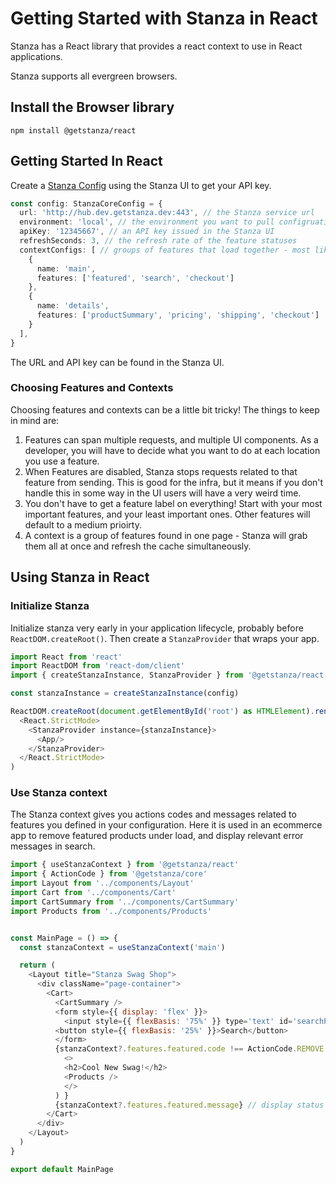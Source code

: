 # Getting Started with Stanza in React

Stanza has a React library that provides a react context to use in React applications.

Stanza supports all evergreen browsers.

## Install the Browser library
```
npm install @getstanza/react
```

## Getting Started In React

Create a [Stanza Config](../javascript/stanzaconfig) using the Stanza UI to get your API key.

```ts
const config: StanzaCoreConfig = {
  url: 'http://hub.dev.getstanza.dev:443', // the Stanza service url
  environment: 'local', // the environment you want to pull configruations for
  apiKey: '12345667', // an API key issued in the Stanza UI
  refreshSeconds: 3, // the refresh rate of the feature statuses
  contextConfigs: [ // groups of features that load together - most likely, your app's pages or routes
    {
      name: 'main',
      features: ['featured', 'search', 'checkout']
    },
    {
      name: 'details',
      features: ['productSummary', 'pricing', 'shipping', 'checkout']
    }
  ],
}
```

The URL and API key can be found in the Stanza UI.

### Choosing Features and Contexts 

Choosing features and contexts can be a little bit tricky! The things to keep in mind are:
1. Features can span multiple requests, and multiple UI components. As a developer, you will have to decide what you want to do at each location you use a feature.
2. When Features are disabled, Stanza stops requests related to that feature from sending. This is good for the infra, but it means if you don't handle this in some way in the UI users will have a very weird time.
3. You don't have to get a feature label on everything! Start with your most important features, and your least important ones. Other features will default to a medium prioirty.
3. A context is a group of features found in one page - Stanza will grab them all at once and refresh the cache simultaneously.


## Using Stanza in React

### Initialize Stanza
Initialize stanza very early in your application lifecycle, probably before `ReactDOM.createRoot()`. Then create a `StanzaProvider` that wraps your app.

```js
import React from 'react'
import ReactDOM from 'react-dom/client'
import { createStanzaInstance, StanzaProvider } from '@getstanza/react'

const stanzaInstance = createStanzaInstance(config)

ReactDOM.createRoot(document.getElementById('root') as HTMLElement).render(
  <React.StrictMode>
    <StanzaProvider instance={stanzaInstance}>
      <App/>
    </StanzaProvider>
  </React.StrictMode>
)
```

### Use Stanza context

The Stanza context gives you actions codes and messages related to features you defined in your configuration. 
Here it is used in an ecommerce app to remove featured products under load, and display relevant error messages in search.

```js
import { useStanzaContext } from '@getstanza/react'
import { ActionCode } from '@getstanza/core'
import Layout from '../components/Layout'
import Cart from '../components/Cart'
import CartSummary from '../components/CartSummary'
import Products from '../components/Products'


const MainPage = () => {
  const stanzaContext = useStanzaContext('main')

  return (
    <Layout title="Stanza Swag Shop">
      <div className="page-container">
        <Cart>
          <CartSummary />
          <form style={{ display: 'flex' }}>
            <input style={{ flexBasis: '75%' }} type='text' id='searchProducts' placeholder={stanzaContext?.features.search.message}></input> // placeholder search text swap
          <button style={{ flexBasis: '25%' }}>Search</button>
          </form>
          {stanzaContext?.features.featured.code !== ActionCode.REMOVE.valueOf() && ( // show featured products if not removed
            <>
            <h2>Cool New Swag!</h2>
            <Products />
            </>
          ) }
          {stanzaContext?.features.featured.message} // display status message for featured products
        </Cart>
      </div>
    </Layout>
  )
}

export default MainPage


```